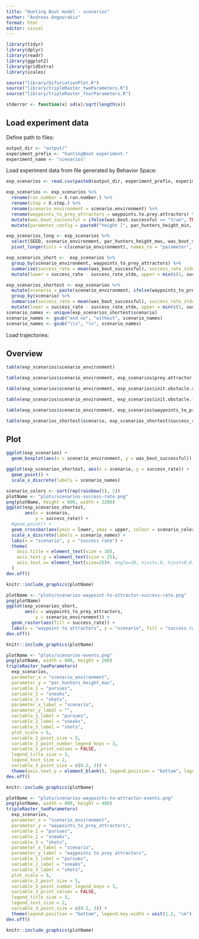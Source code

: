 ```yaml
---
title: "Hunting Bout model - scenarios"
author: "Andreas Angourakis"
format: html
editor: visual
---
```


```r
library(tidyr)
library(dplyr)
library(readr)
library(ggplot2)
library(gridExtra)
library(scales)
```

```r
source("library/bifurcationPlot.R")
source("library/tripleRaster_twoParameters.R")
source("library/tripleRaster_fourParameters.R")
```

```r
stderror <- function(x) sd(x)/sqrt(length(x))
```

## Load experiment data

Define path to files:

```r
output_dir <- "output/"
experiment_prefix <- "huntingBout experiment-"
experiment_name <- "scenarios"
```

Load experiment data from file generated by Behavior Space:

```r
exp_scenarios <- read.csv(paste0(output_dir, experiment_prefix, experiment_name, "-table.csv"), skip = 6)
```

```r
exp_scenarios <- exp_scenarios %>%
  rename(run_number = X.run.number.) %>%
  rename(step = X.step.) %>%
  rename(scenario_environment = scenario.environment) %>%
  rename(waypoints_to_prey_attractors = waypoints.to.prey.attractors) %>%
  mutate(was_bout_successful = ifelse(was.bout.successful == "true", TRUE, FALSE)) %>%
  mutate(parameter_config = paste0("height [", par_hunters_height_min, ", ", par_hunters_height_max, " prey"))

exp_scenarios_long <- exp_scenarios %>%
  select(SEED, scenario_environment, par_hunters_height_max, was_bout_successful) %>%
  pivot_longer(cols = c(scenario_environment), names_to = "parameter", values_to = "value")

exp_scenarios_short <-  exp_scenarios %>%
  group_by(scenario_environment, waypoints_to_prey_attractors) %>%
  summarise(success_rate = mean(was_bout_successful), success_rate_stde = stderror(was_bout_successful), .groups = "keep") %>%
  mutate(lower = success_rate - success_rate_stde, upper = min(c(1, success_rate + success_rate_stde)))

exp_scenarios_shortest <- exp_scenarios %>%
  mutate(scenario = paste(scenario_environment, ifelse(waypoints_to_prey_attractors, "(waypoints to attractors)", "(random waypoints)"))) %>%
  group_by(scenario) %>%
  summarise(success_rate = mean(was_bout_successful), success_rate_stde = stderror(was_bout_successful), .groups = "keep") %>%
  mutate(lower = success_rate - success_rate_stde, upper = min(c(1, success_rate + success_rate_stde)))
scenario_names <- unique(exp_scenarios_shortest$scenario)
scenario_names <- gsub("and no", "without", scenario_names)
scenario_names <- gsub("\\s", "\n", scenario_names)
```

Load trajectories:

## Overview

```r
table(exp_scenarios$scenario_environment)
```

```r
table(exp_scenarios$scenario_environment, exp_scenarios$prey.attractor.probability)
```

```r
table(exp_scenarios$scenario_environment, exp_scenarios$init.obstacle.scale)
```

```r
table(exp_scenarios$scenario_environment, exp_scenarios$init.obstacle.frequency)
```

```r
table(exp_scenarios$scenario_environment, exp_scenarios$waypoints_to_prey_attractors)
```

```r
table(exp_scenarios_shortest$scenario, exp_scenarios_shortest$success_rate)
```

## Plot

```r
ggplot(exp_scenarios) +
  geom_boxplot(aes(x = scenario_environment, y = was_bout_successful))
```

```r
ggplot(exp_scenarios_shortest, aes(x = scenario, y = success_rate)) + 
  geom_point() +
  scale_x_discrete(labels = scenario_names)
```

```r
scenario_colors <- sort(rep(rainbow(5), 2))
plotName <- "plots/scenarios-success-rate.png" 
png(plotName, height = 600, width = 2200)
ggplot(exp_scenarios_shortest,
       aes(x = scenario, 
           y = success_rate)) +
  #geom_point() +
  geom_crossbar(aes(ymin = lower, ymax = upper, colour = scenario_colors), linewidth = 2, show.legend = FALSE) +
  scale_x_discrete(labels = scenario_names) +
  labs(x = "scenario", y = "success rate") +
  theme(
    axis.title = element_text(size = 30),
    axis.text.y = element_text(size = 25),
    axis.text.x= element_text(size=25)#, angle=30, vjust=.8, hjust=0.8)
  )
dev.off()
```

```r
knitr::include_graphics(plotName)
```

```r
plotName <- "plots/scenarios-waypoint-to-attractor-success-rate.png" 
png(plotName)
ggplot(exp_scenarios_short,
       aes(x = waypoints_to_prey_attractors, 
           y = scenario_environment)) +
  geom_raster(aes(fill = success_rate)) +
  labs(x = "waypoint to attractors", y = "scenario", fill = "success rate")
dev.off()
```

```r
knitr::include_graphics(plotName)
```

```r
plotName <- "plots/scenarios-events.png" 
png(plotName, width = 800, height = 200)
tripleRaster_twoParameters(
  exp_scenarios,
  parameter_x = "scenario_environment",
  parameter_y = "par_hunters_height_max",
  variable_1 = "pursues",
  variable_2 = "sneaks",
  variable_3 = "shots",
  parameter_x_label = "scenario",
  parameter_y_label = "",
  variable_1_label = "pursues",
  variable_2_label = "sneaks",
  variable_3_label = "shots",
  plot_scale = 5,
  variable_2_point_size = 5,
  variable_3_point_number_legend_keys = 3,
  variable_3_print_values = FALSE,
  legend_title_size = 3,
  legend_text_size = 2,
  variable_3_point_size = c(0.2, 3)) +
  theme(axis.text.y = element_blank(), legend.position = "bottom", legend.key.width = unit(1.2, "cm"))
dev.off()
```

```r
knitr::include_graphics(plotName)
```

```r
plotName <- "plots/scenarios-waypoints-to-attractor-events.png" 
png(plotName, width = 800, height = 400)
tripleRaster_twoParameters(
  exp_scenarios,
  parameter_x = "scenario_environment",
  parameter_y = "waypoints_to_prey_attractors",
  variable_1 = "pursues",
  variable_2 = "sneaks",
  variable_3 = "shots",
  parameter_x_label = "scenario",
  parameter_y_label = "waypoints to prey attractors",
  variable_1_label = "pursues",
  variable_2_label = "sneaks",
  variable_3_label = "shots",
  plot_scale = 5,
  variable_2_point_size = 5,
  variable_3_point_number_legend_keys = 3,
  variable_3_print_values = FALSE,
  legend_title_size = 3,
  legend_text_size = 2,
  variable_3_point_size = c(0.2, 3)) +
  theme(legend.position = "bottom", legend.key.width = unit(1.2, "cm"))
dev.off()
```

```r
knitr::include_graphics(plotName)
```
